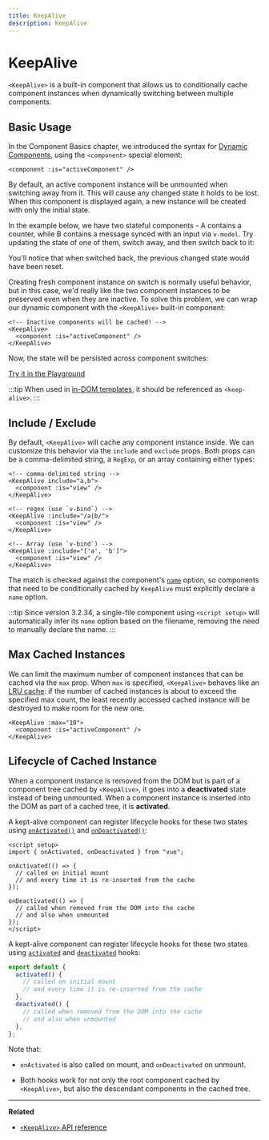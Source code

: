 ```yaml
---
title: KeepAlive
description: KeepAlive
---
```


# KeepAlive

`<KeepAlive>` is a built-in component that allows us to conditionally cache component instances when dynamically switching between multiple components.

## Basic Usage

In the Component Basics chapter, we introduced the syntax for [Dynamic Components](/guide/essentials/component-basics#dynamic-components), using the `<component>` special element:

```vue-html
<component :is="activeComponent" />
```

By default, an active component instance will be unmounted when switching away from it. This will cause any changed state it holds to be lost. When this component is displayed again, a new instance will be created with only the initial state.

In the example below, we have two stateful components - A contains a counter, while B contains a message synced with an input via `v-model`. Try updating the state of one of them, switch away, and then switch back to it:

You'll notice that when switched back, the previous changed state would have been reset.

Creating fresh component instance on switch is normally useful behavior, but in this case, we'd really like the two component instances to be preserved even when they are inactive. To solve this problem, we can wrap our dynamic component with the `<KeepAlive>` built-in component:

```vue-html
<!-- Inactive components will be cached! -->
<KeepAlive>
  <component :is="activeComponent" />
</KeepAlive>
```

Now, the state will be persisted across component switches:

<div class="composition-api">

[Try it in the Playground](https://play.vuejs.org/#eNqtUsFOwzAM/RWrl4IGC+cqq2h3RFw495K12YhIk6hJi1DVf8dJSllBaAJxi+2XZz8/j0lhzHboeZIl1NadMA4sd73JKyVaozsHI9hnJqV+feJHmODY6RZS/JEuiL1uTTEXtiREnnINKFeAcgZUqtbKOqj7ruPKwe6s2VVguq4UJXEynAkDx1sjmeMYAdBGDFBLZu2uShre6ioJeaxIduAyp0KZ3oF7MxwRHWsEQmC4bXXDJWbmxpjLBiZ7DwptMUFyKCiJNP/BWUbO8gvnA+emkGKIgkKqRrRWfh+Z8MIWwpySpfbxn6wJKMGV4IuSs0UlN1HVJae7bxYvBuk+2IOIq7sLnph8P9u5DJv5VfpWWLaGqTzwZTCOM/M0IaMvBMihd04ruK+lqF/8Ajxms8EFbCiJxR8khsP6ncQosLWnWV6a/kUf2nqu75Fby04chA0iPftaYryhz6NBRLjdtajpHZTWPio=)

</div>

:::tip
When used in [in-DOM templates](/guide/essentials/component-basics#in-dom-template-parsing-caveats), it should be referenced as `<keep-alive>`.
:::

## Include / Exclude

By default, `<KeepAlive>` will cache any component instance inside. We can customize this behavior via the `include` and `exclude` props. Both props can be a comma-delimited string, a `RegExp`, or an array containing either types:

```vue-html
<!-- comma-delimited string -->
<KeepAlive include="a,b">
  <component :is="view" />
</KeepAlive>

<!-- regex (use `v-bind`) -->
<KeepAlive :include="/a|b/">
  <component :is="view" />
</KeepAlive>

<!-- Array (use `v-bind`) -->
<KeepAlive :include="['a', 'b']">
  <component :is="view" />
</KeepAlive>
```

The match is checked against the component's [`name`](/api/options-misc#name) option, so components that need to be conditionally cached by `KeepAlive` must explicitly declare a `name` option.

:::tip
Since version 3.2.34, a single-file component using `<script setup>` will automatically infer its `name` option based on the filename, removing the need to manually declare the name.
:::

## Max Cached Instances

We can limit the maximum number of component instances that can be cached via the `max` prop. When `max` is specified, `<KeepAlive>` behaves like an [LRU cache](<https://en.wikipedia.org/wiki/Cache_replacement_policies#Least_recently_used_(LRU)>): if the number of cached instances is about to exceed the specified max count, the least recently accessed cached instance will be destroyed to make room for the new one.

```vue-html
<KeepAlive :max="10">
  <component :is="activeComponent" />
</KeepAlive>
```

## Lifecycle of Cached Instance

When a component instance is removed from the DOM but is part of a component tree cached by `<KeepAlive>`, it goes into a **deactivated** state instead of being unmounted. When a component instance is inserted into the DOM as part of a cached tree, it is **activated**.

A kept-alive component can register lifecycle hooks for these two states using [`onActivated()`](/api/composition-api-lifecycle#onactivated) and [`onDeactivated()`](/api/composition-api-lifecycle#ondeactivated):

```vue
<script setup>
import { onActivated, onDeactivated } from "vue";

onActivated(() => {
  // called on initial mount
  // and every time it is re-inserted from the cache
});

onDeactivated(() => {
  // called when removed from the DOM into the cache
  // and also when unmounted
});
</script>
```

A kept-alive component can register lifecycle hooks for these two states using [`activated`](/api/options-lifecycle#activated) and [`deactivated`](/api/options-lifecycle#deactivated) hooks:

```js
export default {
  activated() {
    // called on initial mount
    // and every time it is re-inserted from the cache
  },
  deactivated() {
    // called when removed from the DOM into the cache
    // and also when unmounted
  },
};
```

Note that:

- `onActivated` is also called on mount, and `onDeactivated` on unmount.

- Both hooks work for not only the root component cached by `<KeepAlive>`, but also the descendant components in the cached tree.

---

**Related**

- [`<KeepAlive>` API reference](/api/built-in-components#keepalive)
